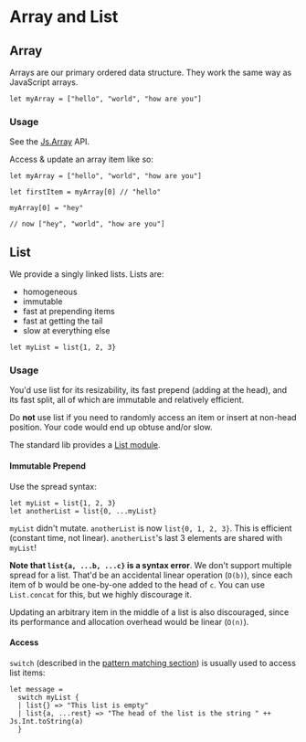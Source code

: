 # Array and List

## Array

Arrays are our primary ordered data structure. They work the same way as JavaScript arrays.

```res
let myArray = ["hello", "world", "how are you"]
```

### Usage

See the [Js.Array](/apis/javascript/latest/js/array) API.

Access & update an array item like so:

```res
let myArray = ["hello", "world", "how are you"]

let firstItem = myArray[0] // "hello"

myArray[0] = "hey"

// now ["hey", "world", "how are you"]
```

## List

We provide a singly linked lists. Lists are:

- homogeneous
- immutable
- fast at prepending items
- fast at getting the tail
- slow at everything else

```res
let myList = list{1, 2, 3}
```

### Usage

You'd use list for its resizability, its fast prepend (adding at the head), and its fast split, all of which are immutable and relatively efficient.

Do **not** use list if you need to randomly access an item or insert at non-head position. Your code would end up obtuse and/or slow.

The standard lib provides a [List module](https://reasonml.github.io/api/List.html).

#### Immutable Prepend

Use the spread syntax:

```res
let myList = list{1, 2, 3}
let anotherList = list{0, ...myList}
```

`myList` didn't mutate. `anotherList` is now `list{0, 1, 2, 3}`. This is efficient (constant time, not linear). `anotherList`'s last 3 elements are shared with `myList`!

**Note that `list{a, ...b, ...c}` is a syntax error**. We don't support multiple spread for a list. That'd be an accidental linear operation (`O(b)`), since each item of b would be one-by-one added to the head of `c`. You can use `List.concat` for this, but we highly discourage it.

Updating an arbitrary item in the middle of a list is also discouraged, since its performance and allocation overhead would be linear (`O(n)`).

#### Access

`switch` (described in the [pattern matching section](pattern-matching.md)) is usually used to access list items:

```res
let message =
  switch myList {
  | list{} => "This list is empty"
  | list{a, ...rest} => "The head of the list is the string " ++ Js.Int.toString(a)
  }
```
